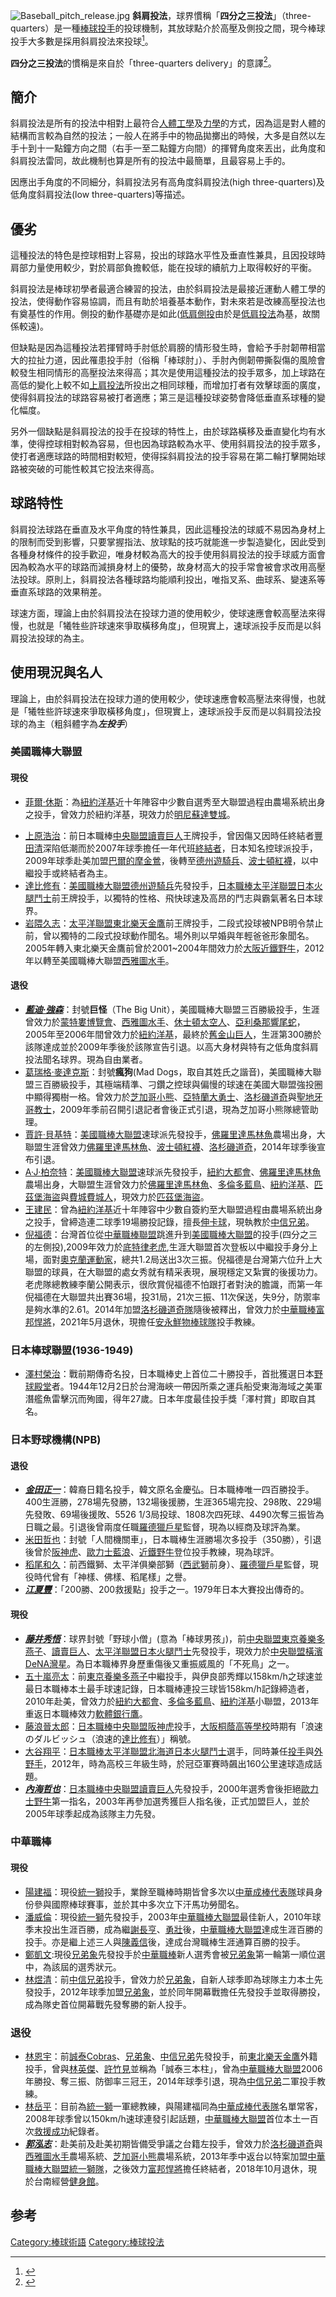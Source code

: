 [[File:Baseball_pitch_release.jpg|thumb]]
'''斜肩投法'''，球界慣稱「'''四分之三投法'''」（three-quarters）是一種[[棒球|棒球]][[投手|投手]]的投球機制，其放球點介於高壓及側投之間，現今棒球投手大多數是採用斜肩投法來投球<ref>{{Cite book|title=棒球 手球 竞技与智慧的结合|last=盛文林著|first=|publisher=北京：台海出版社|year=2014.10|isbn=978-7-5168-0433-9|location=|pages=81-82}}</ref>。

'''四分之三投法'''的慣稱是來自於「three-quarters delivery」的意譯<ref>{{Cite book|title=英汉奥林匹克体育词典|last=《英汉奥林匹克体育词典》编写组编|first=|publisher=上海：上海外语教育出版社|year=2011.02|isbn=978-7-5446-1531-0|location=|pages=47}}</ref>。

==簡介==

斜肩投法是所有的投法中相對上最符合[[人體工學|人體工學]]及[[力學|力學]]的方式，因為這是對人體的結構而言較為自然的投法；一般人在將手中的物品拋擲出的時候，大多是自然以左手十到十一點鐘方向之間（右手一至二點鐘方向間）的揮臂角度來丟出，此角度和斜肩投法雷同，故此機制也算是所有的投法中最簡單，且最容易上手的。

因應出手角度的不同細分，斜肩投法另有高角度斜肩投法(high three-quarters)及低角度斜肩投法(low three-quarters)等描述。

==優劣==

這種投法的特色是控球相對上容易，投出的球路水平性及垂直性兼具，且因投球時肩部力量使用較少，對於肩部負擔較低，能在投球的續航力上取得較好的平衡。

斜肩投法是棒球初學者最適合練習的投法，由於斜肩投法是最接近運動人體工學的投法，使得動作容易協調，而且有助於培養基本動作，對未來若是改練高壓投法也有奠基性的作用。側投的動作基礎亦是如此([[低肩側投|低肩側投]]由於是[[低肩投法|低肩投法]]為基，故關係較遠)。

但缺點是因為這種投法若揮臂時手肘低於肩膀的情形發生時，會給予手肘韌帶相當大的拉扯力道，因此罹患投手肘（俗稱「棒球肘」）、手肘內側韌帶撕裂傷的風險會較發生相同情形的高壓投法來得高；其次是使用這種投法的投手眾多，加上球路在高低的變化上較不如[[上肩投法|上肩投法]]所投出之相同球種，而增加打者有效擊球面的廣度，使得斜肩投法的球路容易被打者適應；第三是這種投球姿勢會降低垂直系球種的變化幅度。

另外一個缺點是斜肩投法的投手在投球的特性上，由於球路橫移及垂直變化均有水準，使得控球相對較為容易，但也因為球路較為水平、使用斜肩投法的投手眾多，使打者適應球路的時間相對較短，使得採斜肩投法的投手容易在第二輪打擊開始球路被突破的可能性較其它投法來得高。

==球路特性==

斜肩投法球路在垂直及水平角度的特性兼具，因此這種投法的球威不易因為身材上的限制而受到影響，只要掌握指法、放球點的技巧就能進一步製造變化，因此受到各種身材條件的投手歡迎，唯身材較為高大的投手使用斜肩投法的投手球威方面會因為較為水平的球路而減損身材上的優勢，故身材高大的投手常會被會求改用高壓法投球。原則上，斜肩投法各種球路均能順利投出，唯指叉系、曲球系、變速系等垂直系球路的效果稍差。

球速方面，理論上由於斜肩投法在投球力道的使用較少，使球速應會較高壓法來得慢，也就是「犧牲些許球速來爭取橫移角度」，但現實上，速球派投手反而是以斜肩投法投球的為主。

==使用現況與名人==
理論上，由於斜肩投法在投球力道的使用較少，使球速應會較高壓法來得慢，也就是「犧牲些許球速來爭取橫移角度」，但現實上，速球派投手反而是以斜肩投法投球的為主（粗斜體字為'''''左投手'''''）
===美國職棒大聯盟===
====現役====
*[[菲爾·休斯|菲爾·休斯]]：為[[紐約洋基|紐約洋基]]近十年陣容中少數自選秀至大聯盟過程由農場系統出身之投手，曾效力於紐約洋基，現效力於[[明尼蘇達雙城|明尼蘇達雙城]]。

*[[上原浩治|上原浩治]]：前日本職棒[[中央聯盟|中央聯盟]][[讀賣巨人|讀賣巨人]]王牌投手，曾因傷又因時任終結者[[豐田清|豐田清]]深陷低潮而於2007年球季擔任一年代班[[終結者|終結者]]，日本知名控球派投手，2009年球季赴美加盟[[巴爾的摩金鶯|巴爾的摩金鶯]]，後轉至[[德克薩斯遊騎兵_(棒球)|德州遊騎兵]]、[[波士頓紅襪|波士頓紅襪]]，以中繼投手或終結者為主。
*[[達比修有|達比修有]]：[[美國職棒大聯盟|美國職棒大聯盟]][[德克薩斯遊騎兵_(棒球)|德州遊騎兵]]先發投手，[[日本職棒|日本職棒]][[太平洋聯盟|太平洋聯盟]][[日本火腿鬥士|日本火腿鬥士]]前王牌投手，以獨特的性格、飛快球速及高昂的鬥志與霸氣著名日本球界。
*[[岩隈久志|岩隈久志]]：[[太平洋聯盟|太平洋聯盟]][[東北樂天金鷹|東北樂天金鷹]]前王牌投手，二段式投球被NPB明令禁止前，曾以獨特的二段式投球動作聞名。場外則以早婚與年輕爸爸形象聞名。2005年轉入東北樂天金鷹前曾於2001~2004年間效力於[[大阪近鐵野牛|大阪近鐵野牛]]，2012年以轉至美國職棒大聯盟[[西雅圖水手|西雅圖水手]]。

====退役====
*'''''[[藍迪·強森|藍迪·強森]]'''''：封號'''巨怪'''（The Big Unit），美國職棒大聯盟三百勝級投手，生涯曾效力於[[蒙特婁博覽會|蒙特婁博覽會]]、[[西雅圖水手|西雅圖水手]]、[[休士頓太空人|休士頓太空人]]、[[亞利桑那響尾蛇|亞利桑那響尾蛇]]，2005年至2006年間曾效力於[[紐約洋基|紐約洋基]]，最終於[[舊金山巨人|舊金山巨人]]，生涯第300勝於該隊達成並於2009年季後於該隊宣告引退。以高大身材與特有之低角度斜肩投法聞名球界。現為自由業者。
*[[葛瑞格·麥達克斯|葛瑞格·麥達克斯]]：封號'''瘋狗'''(Mad Dogs，取自其姓氏之諧音)，美國職棒大聯盟三百勝級投手，其極端精準、刁鑽之控球與偏慢的球速在美國大聯盟強投圈中顯得獨樹一格。曾效力於[[芝加哥小熊|芝加哥小熊]]、[[亞特蘭大勇士|亞特蘭大勇士]]、[[洛杉磯道奇|洛杉磯道奇]]與[[聖地牙哥教士|聖地牙哥教士]]，2009年季前召開引退記者會後正式引退，現為芝加哥小熊隊總管助理。
*[[賈許·貝基特|賈許·貝基特]]：[[美國職棒大聯盟|美國職棒大聯盟]]速球派先發投手，[[佛羅里達馬林魚|佛羅里達馬林魚]]農場出身，大聯盟生涯曾效力[[佛羅里達馬林魚|佛羅里達馬林魚]]、[[波士頓紅襪|波士頓紅襪]]、[[洛杉磯道奇|洛杉磯道奇]]，2014年球季後宣布引退。
*[[A·J·柏奈特|A·J·柏奈特]]：[[美國職棒大聯盟|美國職棒大聯盟]]速球派先發投手，[[紐約大都會|紐約大都會]]、[[佛羅里達馬林魚|佛羅里達馬林魚]]農場出身，大聯盟生涯曾效力於[[佛羅里達馬林魚|佛羅里達馬林魚]]、[[多倫多藍鳥|多倫多藍鳥]]、[[紐約洋基|紐約洋基]]、[[匹茲堡海盜|匹茲堡海盜]]與[[費城費城人|費城費城人]]，現效力於[[匹茲堡海盜|匹茲堡海盜]]。
*[[王建民_(棒球員)|王建民]]：曾為[[紐約洋基|紐約洋基]]近十年陣容中少數自簽約至大聯盟過程由農場系統出身之投手，曾締造連二球季19場勝投記錄，擅長[[伸卡球|伸卡球]]，現執教於[[中信兄弟|中信兄弟]]。
*[[倪福德|倪福德]]：台灣首位從[[中華職棒聯盟|中華職棒聯盟]]跳進升到[[美國職棒大聯盟|美國職棒大聯盟]]的投手(四分之三的左側投),2009年效力於[[底特律老虎|底特律老虎]],生涯大聯盟首次登板以中繼投手身分上場，面對[[奧克蘭運動家|奧克蘭運動家]]，總共1.2局送出3次三振。倪福德是台灣第六位升上大聯盟的球員，在大聯盟的處女秀就有精采表現，展現穩定又紮實的後援功力。老虎隊總教練李蘭公開表示，很欣賞倪福德不怕跟打者對決的膽識，而第一年倪福德在大聯盟共出賽36場，投31局，21次三振、11次保送，失9分，防禦率是夠水準的2.61。2014年加盟[[洛杉磯道奇隊|洛杉磯道奇隊]]隨後被釋出，曾效力於[[中華職棒|中華職棒]][[富邦悍將|富邦悍將]]，2021年5月退休，現擔任[[安永鮮物棒球隊|安永鮮物棒球隊]]投手教練。

===日本棒球聯盟(1936-1949)===
*[[澤村榮治|澤村榮治]]：戰前期傳奇名投，日本職棒史上首位二十勝投手，首批獲選日本[[野球殿堂_(日本)|野球殿堂]]者。1944年12月2日於台灣海峽一帶因所乘之運兵船受東海海域之美軍潛艦魚雷擊沉而殉國，得年27歲。日本年度最佳投手獎「澤村賞」即取自其名。

===日本野球機構(NPB)===
====退役====
*'''''[[金田正一|金田正一]]'''''：韓裔日籍名投手，韓文原名金慶弘。日本職棒唯一四百勝投手。400生涯勝，278場先發勝，132場後援勝，生涯365場完投、298敗、229場先發敗、69場後援敗、5526 1/3局投球、1808次四死球、4490次奪三振皆為日職之最。引退後曾兩度任職[[羅德獵戶星|羅德獵戶星]]監督，現為以經商及球評為業。
*[[米田哲也|米田哲也]]：封號「人間機關車」，日本職棒生涯勝場次多投手（350勝），引退後曾於[[阪神虎|阪神虎]]、[[歐力士藍浪|歐力士藍浪]]、[[近鐵野牛|近鐵野牛]]登位投手教練，現為球評。
*[[稻尾和久|稻尾和久]]：前西鐵獅、太平洋俱樂部獅（[[西武獅|西武獅]]前身）、[[羅德獵戶星|羅德獵戶星]]監督，現役時代曾有「神樣、佛樣、稻尾樣」之譽。
*'''''[[江夏豐|江夏豐]]'''''：「200勝、200救援點」投手之一。1979年日本大賽投出傳奇的{{tsl|ja|江夏の21球|江夏21球}}。


====現役====
*'''''[[藤井秀悟|藤井秀悟]]'''''：球界封號「野球小僧」(意為「棒球男孩」)，前[[中央聯盟|中央聯盟]][[東京養樂多燕子|東京養樂多燕子]]、[[讀賣巨人|讀賣巨人]]、[[太平洋聯盟|太平洋聯盟]][[日本火腿鬥士|日本火腿鬥士]]先發投手，現效力於[[中央聯盟|中央聯盟]][[橫濱DeNA灣星|橫濱DeNA灣星]]。為日本職棒界身歷重傷後又重振威風的「不死鳥」之一。
*[[五十嵐亮太|五十嵐亮太]]：前[[東京養樂多燕子|東京養樂多燕子]]中繼投手，與伊良部秀輝以158km/h之球速並最日本職棒本土最手球速記錄，日本職棒連投三球皆158km/h記錄締造者，2010年赴美，曾效力於[[紐約大都會|紐約大都會]]、[[多倫多藍鳥|多倫多藍鳥]]、[[紐約洋基|紐約洋基]]小聯盟，2013年重返日本職棒效力[[軟體銀行鷹|軟體銀行鷹]]。
*[[藤浪晉太郎|藤浪晉太郎]]：[[日本職棒|日本職棒]][[中央聯盟|中央聯盟]][[阪神虎|阪神虎]]投手，[[大阪桐蔭中學校及高等學校|大阪桐蔭高等學校]]時期有「浪速のダルビッシュ（浪速的[[達比修有|達比修有]]）」稱號。
*[[大谷翔平|大谷翔平]]：[[日本職棒|日本職棒]][[太平洋聯盟|太平洋聯盟]][[北海道日本火腿鬥士|北海道日本火腿鬥士]]選手，同時兼任[[投手|投手]]與[[外野手|外野手]]，2012年，時為高校三年級生時，於{{tsl|ja|全国高等学校野球選手権岩手大会|全國高校棒球選拔賽岩手分區賽}}冠亞軍賽時飆出160公里速球造成話題。
*'''''[[內海哲也|內海哲也]]'''''：[[日本職棒|日本職棒]][[中央聯盟|中央聯盟]][[讀賣巨人|讀賣巨人]]先發投手，2000年選秀會後拒絕[[歐力士野牛|歐力士野牛]]第一指名，2003年再參加選秀獲巨人指名後，正式加盟巨人，並於2005年球季起成為該隊主力先發。

===中華職棒===
====現役====
*[[陽建福|陽建福]]：現役[[統一獅|統一獅]]投手，業餘至職棒時期皆曾多次以[[中華成棒代表隊|中華成棒代表隊]]球員身份參與國際棒球賽事，並於其中多次立下汗馬功勞聞名。
*[[潘威倫|潘威倫]]：現役[[統一獅|統一獅]]先發投手，2003年[[中華職棒大聯盟|中華職棒大聯盟]]最佳新人，2010年球季末投出生涯百勝，成為繼[[謝長亨|謝長亨]]、[[歐斯瓦多·馬丁內斯|勇壯]]後，[[中華職棒大聯盟|中華職棒大聯盟]]達成生涯百勝的投手。亦是繼上述三人與[[陳義信|陳義信]]後，達成台灣職棒生涯通算百勝的投手。
*[[鄭凱文_(棒球運動員)|鄭凱文]]:現役[[兄弟象|兄弟象]]先發投手於[[中華職棒|中華職棒]]新人選秀會被[[兄弟象|兄弟象]]第一輪第一順位選中，為該屆的選秀狀元。
*[[林煜清|林煜清]]：前[[中信兄弟|中信兄弟]]投手，曾效力於[[兄弟象|兄弟象]]，自新人球季即為球隊主力本土先發投手，2012年球季加盟[[兄弟象|兄弟象]]，並於同年開幕戰擔任先發投手並取得勝投，成為隊史首位開幕戰先發奪勝的新人投手。

===退役===
*[[林恩宇|林恩宇]]：前[[誠泰Cobras|誠泰Cobras]]、[[兄弟象|兄弟象]]、[[中信兄弟|中信兄弟]]先發投手，前[[東北樂天金鷹|東北樂天金鷹]]外籍投手，曾與[[林英傑|林英傑]]、[[許竹見|許竹見]]並稱為「誠泰三本柱」，曾為[[中華職棒大聯盟|中華職棒大聯盟]]2006年勝投、奪三振、防御率三冠王，2014年球季引退，現為[[中信兄弟|中信兄弟]]二軍投手教練。
*[[林岳平|林岳平]]：目前為[[統一獅|統一獅]]一軍總教練，與陽建福同為[[中華成棒代表隊|中華成棒代表隊]]名單常客，2008年球季曾以150km/h速球連發引起話題，[[中華職棒大聯盟|中華職棒大聯盟]]首位本土一百次[[救援成功|救援成功]]紀錄者。
*'''''[[郭泓志|郭泓志]]'''''：赴美前及赴美初期皆備受爭議之台籍左投手，曾效力於[[洛杉磯道奇|洛杉磯道奇]]與[[西雅圖水手|西雅圖水手]]農場系統、[[芝加哥小熊|芝加哥小熊]]農場系統，2013年季中返台以特案加盟[[中華職棒大聯盟|中華職棒大聯盟]][[統一獅隊|統一獅隊]]，之後效力[[富邦悍將|富邦悍將]]擔任終結者，2018年10月退休，現於台南經營[[健身館|健身館]]。

==参考==
{{reflist}}
{{Baseball pitcher}}

[[Category:棒球術語|Category:棒球術語]]
[[Category:棒球投法|Category:棒球投法]]